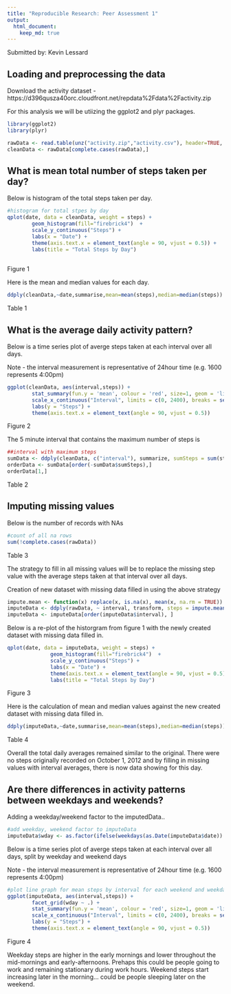 ```yaml
---
title: "Reproducible Research: Peer Assessment 1"
output: 
  html_document:
    keep_md: true
---
```

Submitted by: Kevin Lessard

## Loading and preprocessing the data

Download the activity dataset - https://d396qusza40orc.cloudfront.net/repdata%2Fdata%2Factivity.zip

For this analysis we will be utiizing the ggplot2 and plyr packages.

```r
library(ggplot2)
library(plyr)

rawData <- read.table(unz("activity.zip","activity.csv"), header=TRUE, sep=",")
cleanData <- rawData[complete.cases(rawData),] 

```

## What is mean total number of steps taken per day?

Below is histogram of the total steps taken per day.

```r
#histogram for total stpes by day
qplot(date, data = cleanData, weight = steps) +
        geom_histogram(fill="firebrick4")  +
        scale_y_continuous("Steps") +
        labs(x = "Date") +      
        theme(axis.text.x = element_text(angle = 90, vjust = 0.5)) +
        labs(title = "Total Steps by Day")
        
```
Figure 1

Here is the mean and median values for each day.

```r
ddply(cleanData,~date,summarise,mean=mean(steps),median=median(steps))

```
Table 1


## What is the average daily activity pattern?

Below is a time series plot of averge steps taken at each interval over all days.

Note - the interval measurement is representative of 24hour time (e.g. 1600 represents 4:00pm)

```r
ggplot(cleanData, aes(interval,steps)) +
        stat_summary(fun.y = 'mean', colour = 'red', size=1, geom = 'line') +
        scale_x_continuous("Interval", limits = c(0, 2400), breaks = seq(0,2400,200))  +
        labs(y = "Steps") +
        theme(axis.text.x = element_text(angle = 90, vjust = 0.5))

```
Figure 2

The 5 minute interval that contains the maximum number of steps is

```r
##interval with maximum steps
sumData <- ddply(cleanData, c("interval"), summarize, sumSteps = sum(steps))
orderData <- sumData[order(-sumData$sumSteps),]
orderData[1,]

```
Table 2


## Imputing missing values

Below is the number of records with NAs

```r
#count of all na rows
sum(!complete.cases(rawData))

```
Table 3

The strategy to fill in all missing values will be to replace the missing step value with the average steps taken at that interval over all days.

Creation of new dataset with missing data filled in using the above strategy

```r
impute.mean <- function(x) replace(x, is.na(x), mean(x, na.rm = TRUE))
imputeData <- ddply(rawData, ~ interval, transform, steps = impute.mean(steps))
imputeData <- imputeData[order(imputeData$interval), ]

```

Below is a re-plot of the historgram from figure 1 with the newly created dataset with missing data filled in.

```r
qplot(date, data = imputeData, weight = steps) +
              geom_histogram(fill="firebrick4")  +
              scale_y_continuous("Steps") +
              labs(x = "Date") +      
              theme(axis.text.x = element_text(angle = 90, vjust = 0.5)) +
              labs(title = "Total Steps by Day")
```
Figure 3

Here is the calculation of mean and median values against the new created dataset with missing data filled in.

```r
ddply(imputeData,~date,summarise,mean=mean(steps),median=median(steps))
```
Table 4

Overall the total daily averages remained similar to the original. There were no steps originally recorded on October 1, 2012 and by filling in missing values with interval averages, there is now data showing for this day.



## Are there differences in activity patterns between weekdays and weekends?

Adding a weekday/weekend factor to the imputedData..

```r
#add weekday, weekend factor to imputeData
imputeData$wday <- as.factor(ifelse(weekdays(as.Date(imputeData$date)) %in% c("Saturday","Sunday"), "Weekend", "Weekday"))
```

Below is a time series plot of averge steps taken at each interval over all days, split by weekday and weekend days

Note - the interval measurement is representative of 24hour time (e.g. 1600 represents 4:00pm)

```r
#plot line graph for mean steps by interval for each weekend and weekday
ggplot(imputeData, aes(interval,steps)) +
        facet_grid(wday ~ .) +
        stat_summary(fun.y = 'mean', colour = 'red', size=1, geom = 'line') +
        scale_x_continuous("Interval", limits = c(0, 2400), breaks = seq(0,2400,200))  +
        labs(y = "Steps") + 
        theme(axis.text.x = element_text(angle = 90, vjust = 0.5))

```
Figure 4


Weekday steps are higher in the early mornings and lower throughout the mid-mornings and early-afternoons.  Prehaps this could be people going to work and remaining stationary during work hours.  Weekend steps start increasing later in the morning... could be people sleeping later on the weekend.


